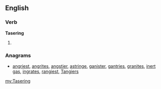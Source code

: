 ==English==

===Verb===
'''Tasering'''

# {{present participle of|[[Taser]]}}

===Anagrams===
* [[angriest#English|angriest]], [[angrites#English|angrites]], [[angstier#English|angstier]], [[astringe#English|astringe]], [[ganister#English|ganister]], [[gantries#English|gantries]], [[granites#English|granites]], [[inert gas#English|inert gas]], [[ingrates#English|ingrates]], [[rangiest#English|rangiest]], [[Tangiers#English|Tangiers]]

[[my:Tasering]]